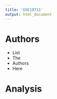 ```yaml
---
title: 'GSE19711'
output: html_document
---
```


# Authors

- List
- The 
- Authors
- Here

# Analysis

